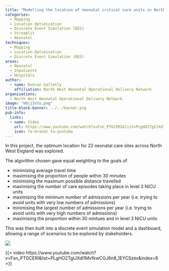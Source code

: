```yaml
---
title: "Modelling the location of neonatal critical care units in North West England"
categories:
  - Mapping
  - Location Optimization
  - Discrete Event Simulation (DES)
  - Streamlit
  - Neonatal
techniques:
  - Mapping
  - Location Optimization
  - Discrete Event Simulation (DES)
areas:
  - Neonatal
  - Inpatients
  - Hospitals
author:
  - name: Duncan Galletly
    affiliation: North West Neonatal Operational Delivery Network
organisations:
  - North West Neonatal Operational Delivery Network
image: "m6ij2sto.png"
title-block-banner: ../../banner.png
pub-info:
  links:
  - name: Video
    url: https://www.youtube.com/watch?v=Fsn_PTGCERI&list=PLgHO2TgIJXdl1MvfkwCGJ6n8_1EYCSzex&index=8
    icon: fa-brands fa-youtube
---
```


In this project, the optimum location for 22 neonatal care sites across North West England was explored.

The algorithm chosen gave equal weighting to the goals of

- minimising average travel time
- maximising the proportion of people within 30 minutes
- minimising the maximum possible distance travelled
- maximising the number of care episodes taking place in level 3 NICU units
- maximising the minimum number of admissions per year (i.e. trying to avoid units with very low numbers of admissions)
- minimising the largest number of admissions per year (i.e. trying to avoid units with very high numbers of admissions)
- maximising the proportion within 30 mintues and in level 3 NICU units

This was then built into a discrete event simulation model and a dashboard, allowing a range of scenarios to be explored by stakeholders.

![](assets/2024-10-24-16-56-01.png)

{{< video https://www.youtube.com/watch?v=Fsn_PTGCERI&list=PLgHO2TgIJXdl1MvfkwCGJ6n8_1EYCSzex&index=8 >}}
